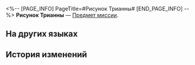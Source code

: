 <%-- [PAGE_INFO]
PageTitle=#Рисунок Трианны#
[END_PAGE_INFO] --%>
{{Предмет Инфобокс
|id          = 140573
|Изображение = Предмет Рисунок Трианны.png
|Тип         = Предмет миссии
|Инвентарь   = Миссии
|Редкость    = 3
|Эффект      = 
|Описание    = Трианна в тайне подготовила для Кастории небольшой подарок: детский рисунок Преследующих пламя.<br />Кастория тонко подмечает, что рисунок, а также воспоминания, которые он отражает, - ключ по спасению Первопроходца из царства мёртвых.
}}
{{Описание|''«Но, Касенька, тебе больше не нужно бояться, потому что теперь мы будем с тобой рядом!»''}}
'''Рисунок Трианны''' — [[Предмет миссии]].

==На других языках==
{{На других языках
|en   = Trianne's Hand-Drawn Picture
|zhs  = 缇安的手绘图画
|zht  = 緹安的手繪圖畫
|ja   = トリアンの手描きの絵
|ko   = 트리앤의 손그림
|es   = Dibujo hecho por Trianne
|fr   = Dessin de Trianne
|ru   = Рисунок Трианны
|th   = ภาพวาดของ Trianne
|vi   = Tranh Vẽ Tay Của Trianne
|de   = Triannes handgezeichnetes Bild
|id   = Gambar Buatan Tangan Trianne
|pt   = Pintura Desenhada à Mão de Trianne
}}

==История изменений==
{{История изменений|3.5}}